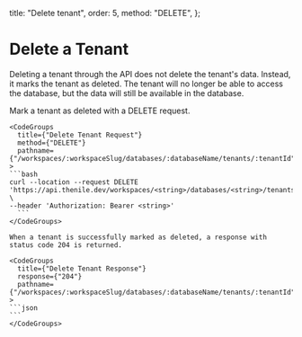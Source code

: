   title: "Delete tenant",
  order: 5,
  method: "DELETE",
};

# Delete a Tenant

Deleting a tenant through the API does not delete the tenant's data. Instead, it marks the tenant as deleted. The tenant will no longer be able to access the database, but the data will still be available in the database.

<div className="grid grid-cols-2 gap-4">
    Mark a tenant as deleted with a DELETE request.

    <CodeGroups
      title={"Delete Tenant Request"}
      method={"DELETE"}
      pathname={"/workspaces/:workspaceSlug/databases/:databaseName/tenants/:tenantId"}
    >
    ```bash
    curl --location --request DELETE 'https://api.thenile.dev/workspaces/<string>/databases/<string>/tenants/<string>' \
    --header 'Authorization: Bearer <string>'
      ```
    </CodeGroups>

    When a tenant is successfully marked as deleted, a response with status code 204 is returned.

    <CodeGroups
      title={"Delete Tenant Response"}
      response={"204"}
      pathname={"/workspaces/:workspaceSlug/databases/:databaseName/tenants/:tenantId"}
    >
    ```json
    ```
    </CodeGroups>

</div>
